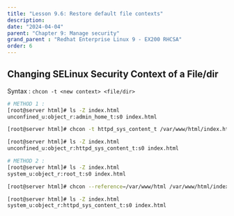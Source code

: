 ```yaml
---
title: "Lesson 9.6: Restore default file contexts"
description:
date: "2024-04-04"
parent: "Chapter 9: Manage security"
grand_parent : "Redhat Enterprise Linux 9 - EX200 RHCSA"
order: 6
---
```


## Changing SELinux Security Context of a File/dir
Syntax : `chcon -t <new context> <file/dir>`
```bash
# METHOD 1 : 
[root@server html]# ls -Z index.html 
unconfined_u:object_r:admin_home_t:s0 index.html

[root@server html]# chcon -t httpd_sys_content_t /var/www/html/index.html 

[root@server html]# ls -Z index.html 
unconfined_u:object_r:httpd_sys_content_t:s0 index.html

# METHOD 2 :
[root@server html]# ls -Z index.html 
system_u:object_r:root_t:s0 index.html

[root@server html]# chcon --reference=/var/www/html /var/www/html/index.html 

[root@server html]# ls -Z index.html 
system_u:object_r:httpd_sys_content_t:s0 index.html

```
